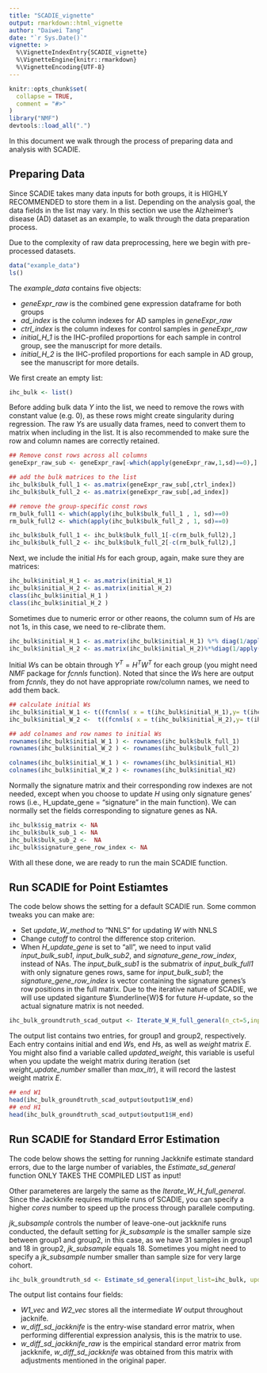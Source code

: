 ```yaml
---
title: "SCADIE_vignette"
output: rmarkdown::html_vignette
author: "Daiwei Tang"
date: "`r Sys.Date()`"
vignette: >
  %\VignetteIndexEntry{SCADIE_vignette}
  %\VignetteEngine{knitr::rmarkdown}
  %\VignetteEncoding{UTF-8}
---
```


```r
knitr::opts_chunk$set(
  collapse = TRUE,
  comment = "#>"
)
library("NMF")
devtools::load_all(".")
```


In this document we walk through the process of preparing data and analysis with SCADIE.

## Preparing Data

Since SCADIE takes many data inputs for both groups, it is HIGHLY RECOMMENDED to store them in a list. Depending on the analysis goal, the data fields in the list may vary. In this section we use the Alzheimer’s disease (AD) dataset as an example, to walk through the data preparation process.

Due to the complexity of raw data preprocessing, here we begin with pre-processed datasets. 

```R
data("example_data")
ls()
```

The *example_data* contains five objects:

* *geneExpr_raw* is the combined gene expression dataframe for both groups
* *ad_index* is the column indexes for AD samples in *geneExpr_raw*
* *ctrl_index* is the column indexes for control samples in *geneExpr_raw*
* *initial_H_1* is the IHC-profiled proportions for each sample in control group, see the manuscript for more details.
* *initial_H_2* is the IHC-profiled proportions for each sample in AD group, see the manuscript for more details.

We first create an empty list:
```R
ihc_bulk <- list()
```

Before adding bulk data $Y$ into the list, we need to remove the rows with constant value (e.g. 0), as these rows might create singularity during regression. The raw $Y$s are usually data frames, need to convert them to matrix when including in the list. It is also recommended to make sure the row and column names are correctly retained.


```R
## Remove const rows across all columns
geneExpr_raw_sub <- geneExpr_raw[-which(apply(geneExpr_raw,1,sd)==0),]

## add the bulk matrices to the list 
ihc_bulk$bulk_full_1 <- as.matrix(geneExpr_raw_sub[,ctrl_index])
ihc_bulk$bulk_full_2 <- as.matrix(geneExpr_raw_sub[,ad_index])

## remove the group-specific const rows
rm_bulk_full1 <- which(apply(ihc_bulk$bulk_full_1 , 1, sd)==0)
rm_bulk_full2 <- which(apply(ihc_bulk$bulk_full_2 , 1, sd)==0)

ihc_bulk$bulk_full_1 <- ihc_bulk$bulk_full_1[-c(rm_bulk_full2),]
ihc_bulk$bulk_full_2 <- ihc_bulk$bulk_full_2[-c(rm_bulk_full2),]
```

Next, we include the initial $H$s for each group, again, make sure they are matrices:

```R
ihc_bulk$initial_H_1 <- as.matrix(initial_H_1)
ihc_bulk$initial_H_2 <- as.matrix(initial_H_2)
class(ihc_bulk$initial_H_1 )
class(ihc_bulk$initial_H_2 )
```


Sometimes due to numeric error or other reaons, the column sum of $H$s are not 1s, in this case, we need to re-clibrate them.

```R
ihc_bulk$initial_H_1 <- as.matrix(ihc_bulk$initial_H_1) %*% diag(1/apply(ihc_bulk$initial_H_1,2,sum))
ihc_bulk$initial_H_2 <- as.matrix(ihc_bulk$initial_H_2)%*%diag(1/apply(ihc_bulk$initial_H_2,2,sum))
```

Initial $W$s can be obtain through $Y^{T}=H^{T}W^{T}$ for each group (you might need *NMF* package for *fcnnls* function). Noted that since the $W$s here are output from *fcnnls*, they do not have appropriate row/column names, we need to add them back.

```R
## calculate initial Ws
ihc_bulk$initial_W_1 <- t((fcnnls( x = t(ihc_bulk$initial_H_1),y= t(ihc_bulk$bulk_full_1)  ) )$x) 
ihc_bulk$initial_W_2 <-  t((fcnnls( x = t(ihc_bulk$initial_H_2),y= t(ihc_bulk$bulk_full_2)   ))$x)

## add colnames and row names to initial Ws
rownames(ihc_bulk$initial_W_1 ) <- rownames(ihc_bulk$bulk_full_1)
rownames(ihc_bulk$initial_W_2 ) <- rownames(ihc_bulk$bulk_full_2)

colnames(ihc_bulk$initial_W_1 ) <- rownames(ihc_bulk$initial_H1)
colnames(ihc_bulk$initial_W_2 ) <- rownames(ihc_bulk$initial_H2)
```

Normally the signature matrix and their corresponding row indexes are not needed, except when you choose to update $H$ using only signature genes' rows (i.e., H_update_gene = "signature" in the main function). We can normally set the fields corresponding to signature genes as NA.

```R
ihc_bulk$sig_matrix <- NA
ihc_bulk$bulk_sub_1 <- NA
ihc_bulk$bulk_sub_2 <-  NA
ihc_bulk$signature_gene_row_index <- NA
```


With all these done, we are ready to run the main SCADIE function.


## Run SCADIE for Point Estiamtes

The code below shows the setting for a default SCADIE run. Some common tweaks you can make are:

* Set *update_W_method* to "NNLS" for updating $W$ with NNLS
* Change *cutoff* to control the difference stop criterion. 
* When *H_update_gene* is set to "all", we need to input valid *input_bulk_sub1*, *input_bulk_sub2*, and *signature_gene_row_index*, instead of NAs. The *input_bulk_sub1* is the submatrix of *input_bulk_full1* with only signature genes rows, same for *input_bulk_sub1*; the *signature_gene_row_index* is vector containing the signature genes's row positions in the full matrix. Due to the iterative nature of SCADIE, we will use updated siganture $\underline{W}$ for future $H$-update, so the actual signature matrix is not needed.

```R
ihc_bulk_groundtruth_scad_output <- Iterate_W_H_full_general(n_ct=5,input_initial_H1 = ihc_bulk$initial_H_1,input_initial_H2 = ihc_bulk$initial_H_2,input_initial_W1 = ihc_bulk$initial_W_1,input_initial_W2 = ihc_bulk$initial_W_2,input_bulk_sub1 = ihc_bulk$bulk_sub_1,input_bulk_sub2 = ihc_bulk$bulk_sub_2,input_bulk_full1 = ihc_bulk$bulk_full_1,input_bulk_full2 = ihc_bulk$bulk_full_2,update_W_method = "SCAD",H_update_method = "NNLS",H_update_gene = "all",signature_gene_row_index = ihc_bulk$signature_gene_row_index,max_itr = 100,cutoff = 10^-6 )
```

The output list contains two entries, for group1 and group2, respectively. Each entry contains initial and end $W$s, end $H$s, as well as *weight* matrix $E$. You might also find a variable called *updated_weight*, this variable is useful when you update the weight matrix during iteration (set *weight_update_number* smaller than *max_itr*), it will record the lastest weight matrix *E*.

```R
## end W1
head(ihc_bulk_groundtruth_scad_output$output1$W_end)
## end H1
head(ihc_bulk_groundtruth_scad_output$output1$H_end)
```


## Run SCADIE for Standard Error Estimation

The code below shows the setting for running Jackknife estimate standard errors, due to the large number of variables, the *Estimate_sd_general* function ONLY TAKES THE COMPILED LIST as input!

Other parameteres are largely the same as the *Iterate_W_H_full_general*. Since the Jackknife requires multiple runs of SCADIE, you can specify a higher *cores* number to speed up the process through parallele computing. 

*jk_subsample* controls the number of leave-one-out jackknife runs conducted, the default setting for *jk_subsample* is the smaller sample size between group1 and group2, in this case, as we have 31 samples in group1 and 18 in group2, *jk_subsample* equals 18. Sometimes you might need to specify a *jk_subsample* number smaller than sample size for very large cohort.

```R
ihc_bulk_groundtruth_sd <- Estimate_sd_general(input_list=ihc_bulk, update_W_method="SCAD" ,method="jackknife",cores=5,bs_num=NA,H_update_method="NNLS",H_update_gene="all",signature_gene_row_index=ihc_bulk$signature_gene_row_index,max_itr = 100,cutoff = 10^-6,jk_subsample = 18  )
```

The output list contains four fields:

* *W1_vec* and *W2_vec* stores all the intermediate $W$ output throughout jacknife.
* *w_diff_sd_jackknife* is the entry-wise standard error matrix, when performing differential expression analysis, this is the matrix to use.
* *w_diff_sd_jackknife_raw* is the empirical standard error matrix from jackknife, *w_diff_sd_jackknife* was obtained from this matrix with adjustments mentioned in the original paper. 



